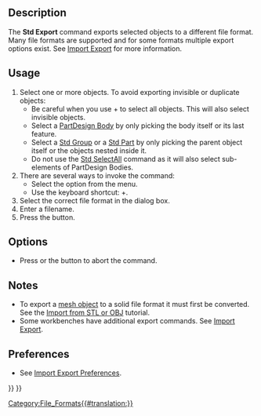 <languages/>
{{Docnav
|[[Std_Import|Import]]
|[[Std_MergeProjects|MergeProjects]]
|[[Std_File_Menu|Std File Menu]]
|IconL=Std_Import.svg
|IconR=Std_MergeProjects.svg
|IconC=Freecad.svg
}}

{{GuiCommand
|Name=Std Export
|MenuLocation=File → Export...
|Workbenches=All
|Shortcut={{KEY|Ctrl}}+{{KEY|E}}
|SeeAlso=[[Std_PrintPdf|Std PrintPdf]], [[Import_Export|Import Export]], [[Import_Export_Preferences|Import Export Preferences]]
}}

==Description==

The '''Std Export''' command exports selected objects to a different file format. Many file formats are supported and for some formats multiple export options exist. See [[Import_Export|Import Export]] for more information.

==Usage==

# Select one or more objects. To avoid exporting invisible or duplicate objects:
#* Be careful when you use {{KEY|Ctrl}}+{{KEY|A}} to select all objects. This will also select invisible objects.
#* Select a [[PartDesign_Body|PartDesign Body]] by only picking the body itself or its last feature.
#* Select a [[Std_Group|Std Group]] or a [[Std_Part|Std Part]] by only picking the parent object itself or the objects nested inside it.
#* Do not use the [[Std_SelectAll|Std SelectAll]] command as it will also select sub-elements of PartDesign Bodies.
# There are several ways to invoke the command:
#* Select the {{MenuCommand|File → [[Image:Std_Export.svg|16px]] Export...}} option from the menu.
#* Use the keyboard shortcut: {{KEY|Ctrl}}+{{KEY|E}}.
# Select the correct file format in the dialog box.
# Enter a filename.
# Press the {{Button|Save}} button.

==Options==

* Press {{KEY|Esc}} or the {{Button|Cancel}} button to abort the command.

==Notes==

* To export a [[Mesh_Workbench|mesh object]] to a solid file format it must first be converted. See the [[Import_from_STL_or_OBJ|Import from STL or OBJ]] tutorial.
* Some workbenches have additional export commands. See [[Import_Export|Import Export]].

==Preferences==

* See [[Import_Export_Preferences|Import Export Preferences]].


{{Docnav
|[[Std_Import|Import]]
|[[Std_MergeProjects|MergeProjects]]
|[[Std_File_Menu|Std File Menu]]
|IconL=Std_Import.svg
|IconR=Std_MergeProjects.svg
|IconC=Freecad.svg
}}

{{Std_Base_navi{{#translation:}}}}
{{Userdocnavi{{#translation:}}}}
[[Category:File_Formats{{#translation:}}]]